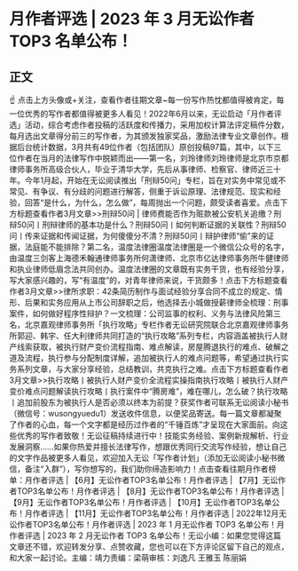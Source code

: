 # 月作者评选 | 2023 年 3 月无讼作者 TOP3 名单公布！
## 正文
☝ 点击上方头像或+关注，查看作者往期文章~每一份写作热忱都值得被肯定，每一位优秀的写作者都值得被更多人看见！2022年6月以来，无讼启动「月作者评选」活动，综合考虑作者投稿的活跃度和传播力，采用加权计算法评定稿件分数，每月选出文章得分前三的写作者，为其颁发独家奖品，激励法律专业文章创作。根据后台统计数据，3月共有49位作者（包括团队）原创投稿97篇，其中，以下三位作者在当月的法律写作中脱颖而出——第一名，刘玲律师刘玲律师是北京市京都律师事务所高级合伙人，毕业于清华大学，先后从事律师、检察官、律师近三十年。今年1月起，开始在无讼阅读推出「刑辩50问」专栏，旨在对实务中常见或不常见、有争议、有分歧的问题进行解答，侧重于诉讼原理、法律规范、现实和经验，回答“是什么，为什么，怎么做”，每周抛出一个问题，颇受读者喜爱。点击下方标题查看作者3月文章>>刑辩50问 | 律师费能否作为赃款被公安机关追缴？刑辩50问丨刑辩律师的基本功是什么？刑辩50问丨如何判断证据的关联性？刑辩50问丨传来证据和传闻证据，为何傻傻分不清？刑辩50问丨辩护律师“偷”来的证据，法庭能不能排除？第二名，温度法律圈温度法律圈是一个微信公众号的名字，由温度三剑客上海德禾翰通律师事务所何潇律师、北京市亿达律师事务所牛健律师和执业律师低眉念法共同创办。温度法律圈的文章既有实务干货，也有经验分享，写大家感兴趣的，写“有温度”的，对青年律师来说，干货颇多！点击下方标题查看作者3月文章>>律所求职：42条简历制作与面试经验分享合同不成立的规定、情形、后果和实务应用从上市公司辞职之后，他选择去小城做授薪律师全梳理：刑事案件，如何做好程序性辩护？一文梳理：公司监事的权利、义务与法律风险第三名，北京嘉观律师事务所「执行攻略」专栏作者无讼研究院联合北京嘉观律师事务所郭迎、韩宇、任大利律师共同打造的“执行攻略”系列专栏，内容涵盖被执行人财产线索获取，被执行财产变价流程指南、难点解读，房屋腾退执行的难点、破解之道及流程，执行参与分配制度详解，追加被执行人的难点问题等，希望通过执行实务系列文章，与大家分享经验，总结教训，共克执行之难。点击下方标题查看作者3月文章>>执行攻略丨被执行人财产变价全流程实操指南执行攻略丨被执行人财产变价难点问题解读执行攻略丨执行案件中“腾房难”，难在哪儿，怎么破？执行攻略丨追加前股东为被执行人是否必须以终本为前提？获奖作者可联系无讼阅读小秘书（微信号：wusongyuedu1）发送收件信息，以便奖品寄送。每一篇文章都凝聚了作者的心血，每一个文字都是经历过作者的“千锤百炼”才呈现在大家面前。向这些优秀的写作者致敬！无讼征稿持续进行中！技能实务经验、案例新规解析、行业发展洞察……如果你热爱并擅长法律写作，想跟优秀同行交流写作经验，想让自己的文字作品被更多人看见，欢迎加入无讼「写作者计划」（添加无讼阅读小秘书微信，备注“入群”），写你想写的，我们助你缔造影响力！点击查看往期月作者榜单：月作者评选 | 【6月】无讼作者TOP3名单公布！月作者评选 | 【7月】无讼作者TOP3名单公布！月作者评选 | 【8月】无讼作者TOP3名单公布！月作者评选 | 【9月】无讼作者TOP3名单公布！月作者评选 | 【10月】无讼作者TOP3名单公布！月作者评选 | 【11月】无讼作者TOP3名单公布！月作者评选 | 2022年12月无讼作者TOP3名单公布！月作者评选 | 2023 年 1 月无讼作者 TOP3 名单公布！月作者评选 | 2023 年 2 月无讼作者 TOP3 名单公布！无讼小编：如果您觉得这篇文章还不错，欢迎转发分享、点赞收藏，您也可以在下方评论区留下自己的观点，和大家一起讨论。主编：靖力责编：梁萌审核：刘逸凡 王雅玉 陈丽娟